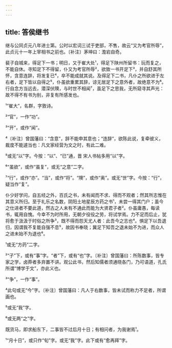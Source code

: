 ```yaml
---
---
---
```

title: 答侯继书
---







继与公同贞元八年进士第。公时以宏词三试于吏部，不售，故云“又为考官所辱”，此贞元十一年上宰相书之前也。〔补注〕茅坤曰：澹宕自奇。

裴子自城来，得足下一书；明日，又于崔大处¹，得足下陕州所留书：玩而复之，不能自休。寻知足下不得留，仆又为考官所辱²，欲致一书开足下³，并自舒其所怀，含意连辞，将发复已⁴，卒不能成就其说。及得足下二书，凡仆之所欲进于左右者，足下皆以自得之⁵，仆虽欲重累其辞，谅无居足下之意外者，故绝意不为⁶。行自念方当远去，潜深伏隩，与时世不相闻⁷，虽足下之思我，无所窥寻其声光：故不得不有书为别，非复有所感发也。

¹“崔大”，名群，字敦诗。

²“官”，一作“功”。

³“开”，或作“闻”。

⁴〔补注〕曾国藩曰：“含意”，辞不能申其意也；“连辞”，欲陈此说，复牵彼义，裁度不能遽当也：凡文家经营为文之时，有此二难。

⁵或无“以”字。今按：“以”、“已”通，晋 宋人书帖多用“以”字。

⁶“虽欲”，或作“虽复”，或无“之意”二字。

⁷“行”，或作“亦”。“当”，或作“将”。“隩”，或作“奥”。或无“世”字。今按：“行”，疑当作“复”。

仆少好学问，自五经之外，百氏之书，未有闻而不求、得而不观者；然其所志惟在其意义所归。至于礼乐之名数，阴阳土地星辰方药之书¹，未尝一得其门户；虽今之仕进者不要此道，然古之人未有不通此而能为大贤君子者²。仆虽庸愚，每读书，辄用自愧。今幸不为时所用，无朝夕役役之劳，将试学焉。力不足而后止，犹将愈于汲汲于时俗之所争³，既不得而怨天尤人者：此吾今之志也⁴。惧足下以吾退归，因谓我不复能自强不息⁵，故因书奉晓；冀足下知吾之退未始不为进，而众人之进未始不为退也⁶。

¹或无“方药”二字。

²“子”下，或有“事”字。“者”下，或有“也”字。〔补注〕曾国藩曰：所陈数事，皆专家之学，卤莽者多弃置不讲。观公此书，然后知儒者须通晓各门，乃可语道，孔氏所谓“博学于文”，亦此义也。

³“争”，一作“事”。

⁴此句或无“今”字。〔补注〕曾国藩曰：凡人于右数事，皆未试而称力不足者，所谓画也。

⁵或无“我”字。

⁶或无两“之”字。

既货马，即求船东下，二事皆不过后月十日；有相问者，为我谢焉¹。

¹“月十日”，或只作“旬”字。或无“我”字。此下或有“愈再拜”字。